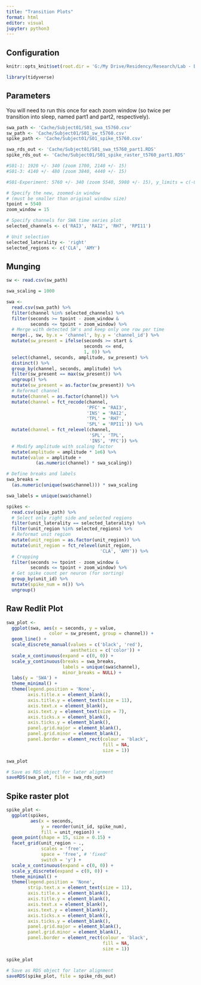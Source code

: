---
title: "Transition Plots"
format: html
editor: visual
jupyter: python3
---

## Configuration

```{r, setup, include = FALSE}
knitr::opts_knit$set(root.dir = 'G:/My Drive/Residency/Research/Lab - Damisah/Project - Sleep')
```

```{r}
library(tidyverse)
```

## Parameters

You will need to run this once for each zoom window (so twice per transition into sleep, named part1 and part2, respectively).

```{r}
swa_path <- 'Cache/Subject01/S01_swa_t5760.csv'
sw_path <- 'Cache/Subject01/S01_sw_t5760.csv'
spike_path <- 'Cache/Subject01/S01_spike_t5760.csv'

swa_rds_out <- 'Cache/Subject01/S01_swa_t5760_part1.RDS'
spike_rds_out <- 'Cache/Subject01/S01_spike_raster_t5760_part1.RDS'

#S01-1: 1920 +/- 340 (zoom 1700, 2140 +/- 15)
#S01-3: 4140 +/- 480 (zoom 3840, 4440 +/- 15)

#S01-Experiment: 5760 +/- 340 (zoom 5540, 5980 +/- 15), y_limits = c(-0.75, 0.75)
```

```{r}
# Specify the new, zoomed-in window
# (must be smaller than original window size)
tpoint = 5540
zoom_window = 15

# Specify channels for SWA time series plot
selected_channels <- c('RAI3', 'RAI2', 'RH7', 'RPI11')

# Unit selection
selected_laterality <- 'right'
selected_regions <- c('CLA', 'AMY')
```

## Munging

```{r}
sw <- read.csv(sw_path)

swa_scaling = 1000

swa <- 
  read.csv(swa_path) %>%
  filter(channel %in% selected_channels) %>%
  filter(seconds >= tpoint - zoom_window & 
         seconds <= tpoint + zoom_window) %>%
  # Merge with detected SW's and keep only one row per time
  merge(., sw, by.x = 'channel', by.y = 'channel_id') %>%
  mutate(sw_present = ifelse(seconds >= start & 
                             seconds <= end, 
                             1, 0)) %>%
  select(channel, seconds, amplitude, sw_present) %>%
  distinct() %>%
  group_by(channel, seconds, amplitude) %>%
  filter(sw_present == max(sw_present)) %>%
  ungroup() %>%
  mutate(sw_present = as.factor(sw_present)) %>%
  # Reformat channel
  mutate(channel = as.factor(channel)) %>%
  mutate(channel = fct_recode(channel, 
                              'PFC' = 'RAI3', 
                              'INS' = 'RAI2', 
                              'TPL' = 'RH7', 
                              'SPL' = 'RPI11')) %>%
  mutate(channel = fct_relevel(channel,
                               'SPL', 'TPL', 
                               'INS', 'PFC')) %>%
  # Modify amplitude with scaling factor
  mutate(amplitude = amplitude * 1e6) %>%
  mutate(value = amplitude + 
           (as.numeric(channel) * swa_scaling))

# Define breaks and labels
swa_breaks = 
  (as.numeric(unique(swa$channel))) * swa_scaling

swa_labels = unique(swa$channel)
```

```{r}
spikes <- 
  read.csv(spike_path) %>%
  # Select only right side and selected regions
  filter(unit_laterality == selected_laterality) %>%
  filter(unit_region %in% selected_regions) %>%
  # Reformat unit region
  mutate(unit_region = as.factor(unit_region)) %>%
  mutate(unit_region = fct_relevel(unit_region, 
                                   'CLA', 'AMY')) %>%
  # Cropping
  filter(seconds >= tpoint - zoom_window & 
         seconds <= tpoint + zoom_window) %>% 
  # Get spike count per neuron (for sorting)
  group_by(unit_id) %>% 
  mutate(spike_num = n()) %>% 
  ungroup()
```

## Raw Redlit Plot

```{r}
swa_plot <- 
  ggplot(swa, aes(x = seconds, y = value, 
                color = sw_present, group = channel)) + 
  geom_line() +
  scale_discrete_manual(values = c('black', 'red'),
                        aesthetics = c('color')) + 
  scale_x_continuous(expand = c(0, 0)) +
  scale_y_continuous(breaks = swa_breaks,
                     labels = unique(swa$channel), 
                     minor_breaks = NULL) + 
  labs(y = 'SWA') +
  theme_minimal() + 
  theme(legend.position = 'None',
        axis.title.x = element_blank(),
        axis.title.y = element_text(size = 11),
        axis.text.x = element_blank(),
        axis.text.y = element_text(size = 7),
        axis.ticks.x = element_blank(),
        axis.ticks.y = element_blank(),
        panel.grid.major = element_blank(),
        panel.grid.minor = element_blank(),
        panel.border = element_rect(colour = 'black', 
                                    fill = NA, 
                                    size = 1))

swa_plot
```

```{r}
# Save as RDS object for later alignment
saveRDS(swa_plot, file = swa_rds_out) 
```

## Spike raster plot

```{r}
spike_plot <- 
  ggplot(spikes, 
         aes(x = seconds,
             y = reorder(unit_id, spike_num),
             fill = unit_region)) +
  geom_point(shape = 15, size = 0.15) + 
  facet_grid(unit_region ~ .,
             scales = 'free',
             space = 'free', # 'fixed'
             switch = 'y') + 
  scale_x_continuous(expand = c(0, 0)) +
  scale_y_discrete(expand = c(0, 0)) +
  theme_minimal() +
  theme(legend.position = 'None',
        strip.text.x = element_text(size = 11),
        axis.title.x = element_blank(),
        axis.title.y = element_blank(),
        axis.text.x = element_blank(),
        axis.text.y = element_blank(),
        axis.ticks.x = element_blank(),
        axis.ticks.y = element_blank(),
        panel.grid.major = element_blank(),
        panel.grid.minor = element_blank(),
        panel.border = element_rect(colour = 'black',
                                    fill = NA,
                                    size = 1))

spike_plot
```

```{r}
# Save as RDS object for later alignment
saveRDS(spike_plot, file = spike_rds_out)
```
